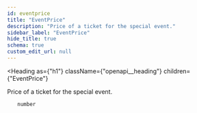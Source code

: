 ```yaml
---
id: eventprice
title: "EventPrice"
description: "Price of a ticket for the special event."
sidebar_label: "EventPrice"
hide_title: true
schema: true
custom_edit_url: null
---
```



<Heading
  as={"h1"}
  className={"openapi__heading"}
  children={"EventPrice"}
>
</Heading>



Price of a ticket for the special event.

<ul>
  <div
    style={{"marginTop":".5rem","marginBottom":".5rem"}}
  >
    
    
    number
    
    
  </div>
</ul>
            